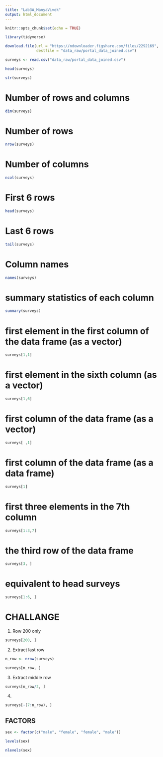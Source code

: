 ```yaml
---
title: "Lab3A_ManyaVivek"
output: html_document
---
```


```r
knitr::opts_chunk$set(echo = TRUE)
```

```r
library(tidyverse)
```

```r
download.file(url = "https://ndownloader.figshare.com/files/2292169",
              destfile = "data_raw/portal_data_joined.csv")
```

```r
surveys <- read.csv("data_raw/portal_data_joined.csv")
```


```r
head(surveys)
```

```r
str(surveys)
```

# Number of rows and columns 
```r
dim(surveys)
```

# Number of rows 
```r
nrow(surveys)
```

# Number of columns 
```r
ncol(surveys)
```

# First 6 rows
```r
head(surveys)
```

# Last 6 rows 
```r
tail(surveys)
```

# Column names 
```r
names(surveys)
```

# summary statistics of each column 
```r
summary(surveys)
```

# first element in the first column of the data frame (as a vector)
```r
surveys[1,1]
```

# first element in the sixth column (as a vector)
```r
surveys[1,6]
```

# first column of the data frame (as a vector)
```r
surveys[ ,1]
```

# first column of the data frame (as a data frame)
```r
surveys[1]
```

# first three elements in the 7th column
```r
surveys[1:3,7]
```

# the third row of the data frame 
```r
surveys[3, ]
```

# equivalent to head surveys 
```r
surveys[1:6, ]
```

# CHALLANGE 
1. Row 200 only
```r
surveys[200, ]
```
2. Extract last row
```r
n_row <- nrow(surveys)
```
```r
surveys[n_row, ]
```
3. Extract middle row
```r
surveys[n_row/2, ]
```
4. 
```r
surveys[-(7:n_row), ]
```

## FACTORS

```r
sex <- factor(c("male", "female", "female", "male"))
```

```r
levels(sex)
```
```r
nlevels(sex)
```

